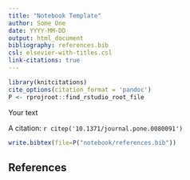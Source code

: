 ```yaml
---
title: "Notebook Template"
author: Some One
date: YYYY-MM-DD
output: html_document
bibliography: references.bib
csl: elsevier-with-titles.csl
link-citations: true
---
```


```r
library(knitcitations)
cite_options(citation_format = 'pandoc')
P <- rprojroot::find_rstudio_root_file
```

Your text

A citation: `r citep('10.1371/journal.pone.0080091')`


```r
write.bibtex(file=P("notebook/references.bib"))
```

## References

<div id="refs"></div>
